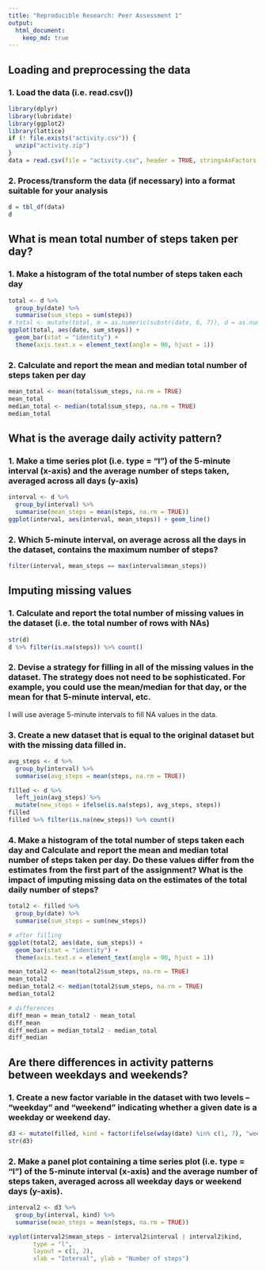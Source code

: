 ```yaml
---
title: "Reproducible Research: Peer Assessment 1"
output: 
  html_document:
    keep_md: true
---
```


## Loading and preprocessing the data

### 1. Load the data (i.e. read.csv())

```r
library(dplyr)
library(lubridate)
library(ggplot2)
library(lattice)
if (! file.exists("activity.csv")) {
  unzip("activity.zip")
}
data = read.csv(file = "activity.csv", header = TRUE, stringsAsFactors = FALSE)
```

### 2. Process/transform the data (if necessary) into a format suitable for your analysis

```r
d = tbl_df(data)
d
```

## What is mean total number of steps taken per day?

### 1. Make a histogram of the total number of steps taken each day

```r
total <- d %>%
  group_by(date) %>%
  summarise(sum_steps = sum(steps))
# total <- mutate(total, m = as.numeric(substr(date, 6, 7)), d = as.numeric(substr(date, 9, 10)))
ggplot(total, aes(date, sum_steps)) +
  geom_bar(stat = "identity") +
  theme(axis.text.x = element_text(angle = 90, hjust = 1))
```

### 2. Calculate and report the mean and median total number of steps taken per day

```r
mean_total <- mean(total$sum_steps, na.rm = TRUE)
mean_total
median_total <- median(total$sum_steps, na.rm = TRUE)
median_total
```

## What is the average daily activity pattern?

### 1. Make a time series plot (i.e. type = "l") of the 5-minute interval (x-axis) and the average number of steps taken, averaged across all days (y-axis)

```r
interval <- d %>%
  group_by(interval) %>%
  summarise(mean_steps = mean(steps, na.rm = TRUE))
ggplot(interval, aes(interval, mean_steps)) + geom_line()
```

### 2. Which 5-minute interval, on average across all the days in the dataset, contains the maximum number of steps?

```r
filter(interval, mean_steps == max(interval$mean_steps))
```

## Imputing missing values

### 1. Calculate and report the total number of missing values in the dataset (i.e. the total number of rows with NAs)

```r
str(d)
d %>% filter(is.na(steps)) %>% count()
```

### 2. Devise a strategy for filling in all of the missing values in the dataset. The strategy does not need to be sophisticated. For example, you could use the mean/median for that day, or the mean for that 5-minute interval, etc.

I will use average 5-minute intervals to fill NA values in the data.

### 3. Create a new dataset that is equal to the original dataset but with the missing data filled in.

```r
avg_steps <- d %>%
  group_by(interval) %>%
  summarise(avg_steps = mean(steps, na.rm = TRUE))

filled <- d %>%
  left_join(avg_steps) %>%
  mutate(new_steps = ifelse(is.na(steps), avg_steps, steps))
filled
filled %>% filter(is.na(new_steps)) %>% count()
```

### 4. Make a histogram of the total number of steps taken each day and Calculate and report the mean and median total number of steps taken per day. Do these values differ from the estimates from the first part of the assignment? What is the impact of imputing missing data on the estimates of the total daily number of steps?

```r
total2 <- filled %>%
  group_by(date) %>%
  summarise(sum_steps = sum(new_steps))

# after filling
ggplot(total2, aes(date, sum_steps)) +
  geom_bar(stat = "identity") +
  theme(axis.text.x = element_text(angle = 90, hjust = 1))

mean_total2 <- mean(total2$sum_steps, na.rm = TRUE)
mean_total2
median_total2 <- median(total2$sum_steps, na.rm = TRUE)
median_total2

# differences
diff_mean = mean_total2 - mean_total
diff_mean
diff_median = median_total2 - median_total
diff_median
```

## Are there differences in activity patterns between weekdays and weekends?

### 1. Create a new factor variable in the dataset with two levels -- "weekday" and "weekend" indicating whether a given date is a weekday or weekend day.

```r
d3 <- mutate(filled, kind = factor(ifelse(wday(date) %in% c(1, 7), "weekend", "weekday")))  # 1 and 7 means sunday and saturday respectively.
str(d3)
```

### 2. Make a panel plot containing a time series plot (i.e. type = "l") of the 5-minute interval (x-axis) and the average number of steps taken, averaged across all weekday days or weekend days (y-axis).

```r
interval2 <- d3 %>%
  group_by(interval, kind) %>%
  summarise(mean_steps = mean(steps, na.rm = TRUE))

xyplot(interval2$mean_steps ~ interval2$interval | interval2$kind, 
       type = "l",
       layout = c(1, 2),  
       xlab = "Interval", ylab = "Number of steps")
```
